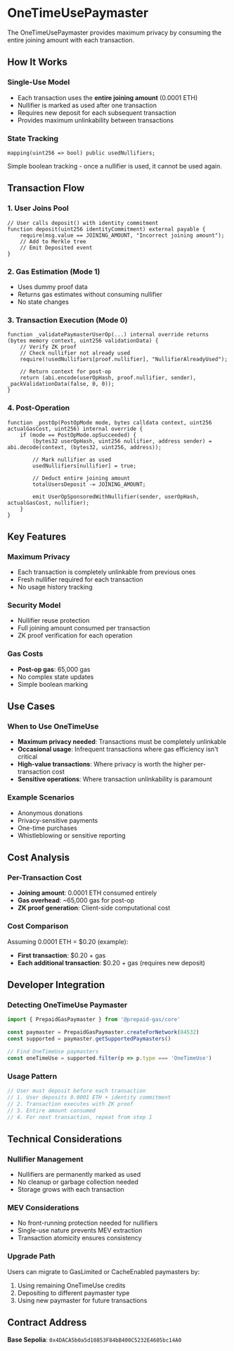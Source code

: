 # OneTimeUsePaymaster

The OneTimeUsePaymaster provides maximum privacy by consuming the entire joining amount with each transaction.

## How It Works

### Single-Use Model
- Each transaction uses the **entire joining amount** (0.0001 ETH)
- Nullifier is marked as used after one transaction
- Requires new deposit for each subsequent transaction
- Provides maximum unlinkability between transactions

### State Tracking
```solidity
mapping(uint256 => bool) public usedNullifiers;
```

Simple boolean tracking - once a nullifier is used, it cannot be used again.

## Transaction Flow

### 1. User Joins Pool
```solidity
// User calls deposit() with identity commitment
function deposit(uint256 identityCommitment) external payable {
    require(msg.value == JOINING_AMOUNT, "Incorrect joining amount");
    // Add to Merkle tree
    // Emit Deposited event
}
```

### 2. Gas Estimation (Mode 1)
- Uses dummy proof data
- Returns gas estimates without consuming nullifier
- No state changes

### 3. Transaction Execution (Mode 0)
```solidity
function _validatePaymasterUserOp(...) internal override returns (bytes memory context, uint256 validationData) {
    // Verify ZK proof
    // Check nullifier not already used
    require(!usedNullifiers[proof.nullifier], "NullifierAlreadyUsed");
    
    // Return context for post-op
    return (abi.encode(userOpHash, proof.nullifier, sender), _packValidationData(false, 0, 0));
}
```

### 4. Post-Operation
```solidity
function _postOp(PostOpMode mode, bytes calldata context, uint256 actualGasCost, uint256) internal override {
    if (mode == PostOpMode.opSucceeded) {
        (bytes32 userOpHash, uint256 nullifier, address sender) = abi.decode(context, (bytes32, uint256, address));
        
        // Mark nullifier as used
        usedNullifiers[nullifier] = true;
        
        // Deduct entire joining amount
        totalUsersDeposit -= JOINING_AMOUNT;
        
        emit UserOpSponsoredWithNullifier(sender, userOpHash, actualGasCost, nullifier);
    }
}
```

## Key Features

### Maximum Privacy
- Each transaction is completely unlinkable from previous ones
- Fresh nullifier required for each transaction
- No usage history tracking

### Security Model
- Nullifier reuse protection
- Full joining amount consumed per transaction
- ZK proof verification for each operation

### Gas Costs
- **Post-op gas**: 65,000 gas
- No complex state updates
- Simple boolean marking

## Use Cases

### When to Use OneTimeUse
- **Maximum privacy needed**: Transactions must be completely unlinkable
- **Occasional usage**: Infrequent transactions where gas efficiency isn't critical
- **High-value transactions**: Where privacy is worth the higher per-transaction cost
- **Sensitive operations**: Where transaction unlinkability is paramount

### Example Scenarios
- Anonymous donations
- Privacy-sensitive payments
- One-time purchases
- Whistleblowing or sensitive reporting

## Cost Analysis

### Per-Transaction Cost
- **Joining amount**: 0.0001 ETH consumed entirely
- **Gas overhead**: ~65,000 gas for post-op
- **ZK proof generation**: Client-side computational cost

### Cost Comparison
Assuming 0.0001 ETH = $0.20 (example):
- **First transaction**: $0.20 + gas
- **Each additional transaction**: $0.20 + gas (requires new deposit)

## Developer Integration

### Detecting OneTimeUse Paymaster
```typescript
import { PrepaidGasPaymaster } from '@prepaid-gas/core'

const paymaster = PrepaidGasPaymaster.createForNetwork(84532)
const supported = paymaster.getSupportedPaymasters()

// Find OneTimeUse paymasters
const oneTimeUse = supported.filter(p => p.type === 'OneTimeUse')
```

### Usage Pattern
```typescript
// User must deposit before each transaction
// 1. User deposits 0.0001 ETH + identity commitment
// 2. Transaction executes with ZK proof  
// 3. Entire amount consumed
// 4. For next transaction, repeat from step 1
```

## Technical Considerations

### Nullifier Management
- Nullifiers are permanently marked as used
- No cleanup or garbage collection needed
- Storage grows with each transaction

### MEV Considerations
- No front-running protection needed for nullifiers
- Single-use nature prevents MEV extraction
- Transaction atomicity ensures consistency

### Upgrade Path
Users can migrate to GasLimited or CacheEnabled paymasters by:
1. Using remaining OneTimeUse credits
2. Depositing to different paymaster type
3. Using new paymaster for future transactions

## Contract Address

**Base Sepolia**: `0x4DACA5b0a5d10853F84bB400C5232E4605bc14A0`
